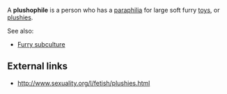 A '''plushophile''' is a person who has a [[paraphilia]] for large soft furry [[toy]]s, or [[plushies]].

See also:
* [[Furry subculture]]

== External links ==
* http://www.sexuality.org/l/fetish/plushies.html